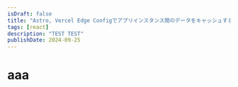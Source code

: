 ---
isDraft: false
title: "Astro, Vercel Edge Configでアプリインスタンス間のデータをキャッシュする"
tags: [react]
description: "TEST TEST"
publishDate: 2024-09-25
---

# aaa

<br /><br /><br /><br /><br /><br /><br /><br /><br /><br /><br /><br /><br /><br /><br /><br /><br /><br /><br /><br /><br /><br /><br /><br /><br />